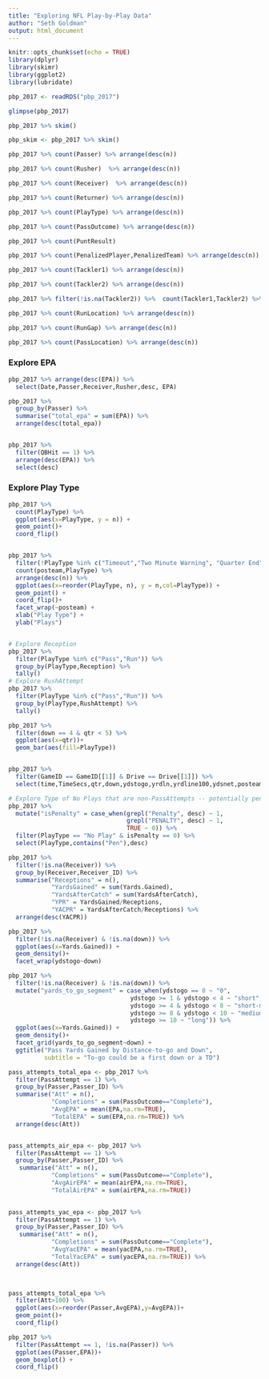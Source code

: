 ```yaml
---
title: "Exploring NFL Play-by-Play Data"
author: "Seth Goldman"
output: html_document
---
```


```r
knitr::opts_chunk$set(echo = TRUE)
library(dplyr)
library(skimr)
library(ggplot2)
library(lubridate)

pbp_2017 <- readRDS("pbp_2017")

```

```r
glimpse(pbp_2017)

```

```r
pbp_2017 %>% skim()

pbp_skim <- pbp_2017 %>% skim()
```

```r
pbp_2017 %>% count(Passer) %>% arrange(desc(n))

pbp_2017 %>% count(Rusher)  %>% arrange(desc(n))

pbp_2017 %>% count(Receiver)  %>% arrange(desc(n))

pbp_2017 %>% count(Returner) %>% arrange(desc(n))

pbp_2017 %>% count(PlayType) %>% arrange(desc(n))

pbp_2017 %>% count(PassOutcome) %>% arrange(desc(n))

pbp_2017 %>% count(PuntResult)

pbp_2017 %>% count(PenalizedPlayer,PenalizedTeam) %>% arrange(desc(n))

pbp_2017 %>% count(Tackler1) %>% arrange(desc(n))

pbp_2017 %>% count(Tackler2) %>% arrange(desc(n))

pbp_2017 %>% filter(!is.na(Tackler2)) %>%  count(Tackler1,Tackler2) %>% arrange(desc(n))

pbp_2017 %>% count(RunLocation) %>% arrange(desc(n))

pbp_2017 %>% count(RunGap) %>% arrange(desc(n))

pbp_2017 %>% count(PassLocation) %>% arrange(desc(n))


```

### Explore EPA

```r

pbp_2017 %>% arrange(desc(EPA)) %>% 
  select(Date,Passer,Receiver,Rusher,desc, EPA)

pbp_2017 %>% 
  group_by(Passer) %>% 
  summarise("total_epa" = sum(EPA)) %>% 
  arrange(desc(total_epa))


pbp_2017 %>% 
  filter(QBHit == 1) %>% 
  arrange(desc(EPA)) %>% 
  select(desc)

```


### Explore Play Type

```r

pbp_2017 %>% 
  count(PlayType) %>% 
  ggplot(aes(x=PlayType, y = n)) +
  geom_point()+
  coord_flip() 


pbp_2017 %>% 
  filter(!PlayType %in% c("Timeout","Two Minute Warning", "Quarter End", "Half End", "End of Game")) %>% 
  count(posteam,PlayType) %>% 
  arrange(desc(n)) %>% 
  ggplot(aes(x=reorder(PlayType, n), y = n,col=PlayType)) +
  geom_point() +
  coord_flip()+
  facet_wrap(~posteam) +
  xlab("Play Type") +
  ylab("Plays")



```


```r

# Explore Reception
pbp_2017 %>% 
  filter(PlayType %in% c("Pass","Run")) %>% 
  group_by(PlayType,Reception) %>% 
  tally()
# Explore RushAttempt
pbp_2017 %>% 
  filter(PlayType %in% c("Pass","Run")) %>% 
  group_by(PlayType,RushAttempt) %>% 
  tally()
```

```r

pbp_2017 %>% 
  filter(down == 4 & qtr < 5) %>% 
  ggplot(aes(x=qtr))+
  geom_bar(aes(fill=PlayType))



```


```r
pbp_2017 %>% 
  filter(GameID == GameID[[1]] & Drive == Drive[[1]]) %>% 
  select(time,TimeSecs,qtr,down,ydstogo,yrdln,yrdline100,ydsnet,posteam,DefensiveTeam,PlayType,Yards.Gained,AirYards,YardsAfterCatch,desc) 
```

```r
# Explore Type of No Plays that are non-PassAttempts -- potentially penalties? (Confirmed)
pbp_2017 %>% 
  mutate("isPenalty" = case_when(grepl("Penalty", desc) ~ 1,
                                 grepl("PENALTY", desc) ~ 1,
                                 TRUE ~ 0)) %>%
  filter(PlayType == "No Play" & isPenalty == 0) %>% 
  select(PlayType,contains("Pen"),desc)


```


```r
pbp_2017 %>% 
  filter(!is.na(Receiver)) %>% 
  group_by(Receiver,Receiver_ID) %>% 
  summarise("Receptions" = n(),
            "YardsGained" = sum(Yards.Gained),
            "YardsAfterCatch" = sum(YardsAfterCatch),
            "YPR" = YardsGained/Receptions,
            "YACPR" = YardsAfterCatch/Receptions) %>% 
  arrange(desc(YACPR)) 

pbp_2017 %>% 
  filter(!is.na(Receiver) & !is.na(down)) %>% 
  ggplot(aes(x=Yards.Gained)) +
  geom_density()+
  facet_wrap(ydstogo~down)

pbp_2017 %>% 
  filter(!is.na(Receiver) & !is.na(down)) %>% 
  mutate("yards_to_go_segment" = case_when(ydstogo == 0 ~ "0",
                                  ydstogo >= 1 & ydstogo < 4 ~ "short",
                                  ydstogo >= 4 & ydstogo < 8 ~ "short-medium",
                                  ydstogo >= 8 & ydstogo < 10 ~ "medium-long",
                                  ydstogo >= 10 ~ "long")) %>% 
  ggplot(aes(x=Yards.Gained)) +
  geom_density()+
  facet_grid(yards_to_go_segment~down) +
  ggtitle("Pass Yards Gained by Distance-to-go and Down",
          subtitle = "To-go could be a first down or a TD")


```

```r
pass_attempts_total_epa <- pbp_2017 %>% 
  filter(PassAttempt == 1) %>% 
  group_by(Passer,Passer_ID) %>% 
  summarise("Att" = n(),
            "Completions" = sum(PassOutcome=="Complete"),
            "AvgEPA" = mean(EPA,na.rm=TRUE),
            "TotalEPA" = sum(EPA,na.rm=TRUE)) %>% 
  arrange(desc(Att))


pass_attempts_air_epa <- pbp_2017 %>% 
  filter(PassAttempt == 1) %>% 
  group_by(Passer,Passer_ID) %>% 
   summarise("Att" = n(),
            "Completions" = sum(PassOutcome=="Complete"),
            "AvgAirEPA" = mean(airEPA,na.rm=TRUE),
            "TotalAirEPA" = sum(airEPA,na.rm=TRUE))

            
pass_attempts_yac_epa <- pbp_2017 %>% 
  filter(PassAttempt == 1) %>% 
  group_by(Passer,Passer_ID) %>% 
   summarise("Att" = n(),
            "Completions" = sum(PassOutcome=="Complete"),
            "AvgYacEPA" = mean(yacEPA,na.rm=TRUE),
            "TotalYacEPA" = sum(yacEPA,na.rm=TRUE)) %>% 
  arrange(desc(Att))


            
pass_attempts_total_epa %>% 
  filter(Att>100) %>% 
  ggplot(aes(x=reorder(Passer,AvgEPA),y=AvgEPA))+
  geom_point()+
  coord_flip()

pbp_2017 %>% 
  filter(PassAttempt == 1, !is.na(Passer)) %>% 
  ggplot(aes(Passer,EPA))+
  geom_boxplot() +
  coord_flip()
  

```

